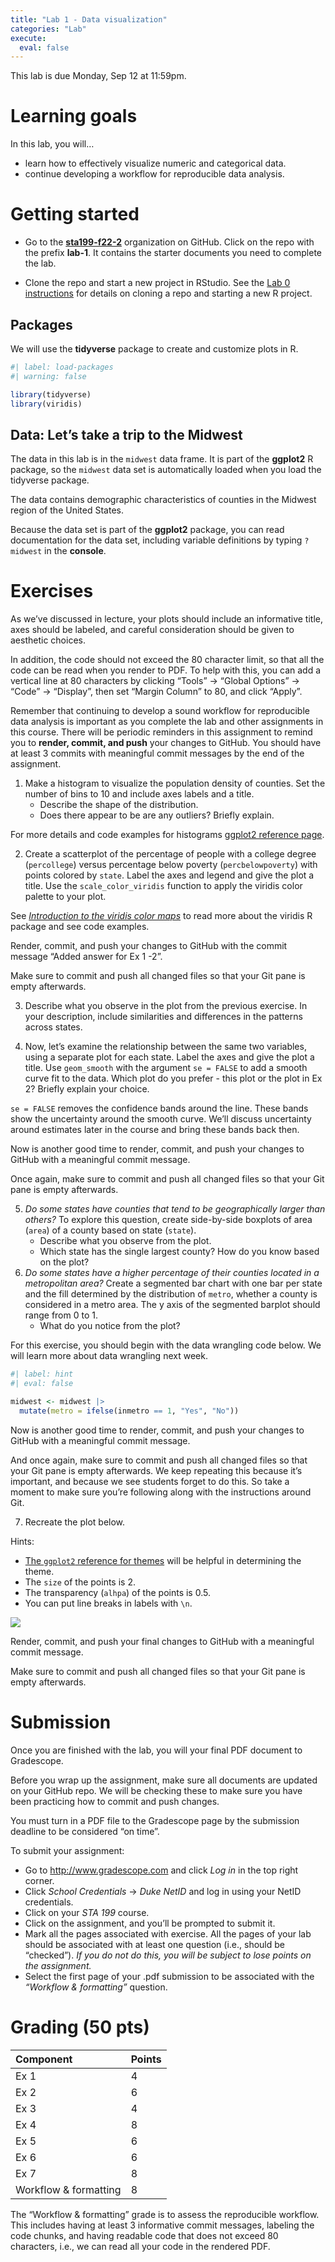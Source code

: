 ```yaml
---
title: "Lab 1 - Data visualization"
categories: "Lab"
execute:
  eval: false
---
```


::: callout-important
This lab is due Monday, Sep 12 at 11:59pm.
:::

# Learning goals

In this lab, you will...

-   learn how to effectively visualize numeric and categorical data.
-   continue developing a workflow for reproducible data analysis.

# Getting started

-   Go to the [**sta199-f22-2**](https://www.github.com/sta199-f22-2) organization on GitHub. Click on the repo with the prefix **lab-1**. It contains the starter documents you need to complete the lab.

-   Clone the repo and start a new project in RStudio. See the [Lab 0 instructions](https://sta199-f22-2.github.io/labs/lab-0.html#clone-the-repo-start-new-rstudio-project) for details on cloning a repo and starting a new R project.

## Packages

We will use the **tidyverse** package to create and customize plots in R.

```r
#| label: load-packages
#| warning: false

library(tidyverse)
library(viridis)
```

## Data: Let's take a trip to the Midwest

The data in this lab is in the `midwest` data frame. It is part of the **ggplot2** R package, so the `midwest` data set is automatically loaded when you load the tidyverse package.

The data contains demographic characteristics of counties in the Midwest region of the United States.

Because the data set is part of the **ggplot2** package, you can read documentation for the data set, including variable definitions by typing `?midwest` in the **console**.

# Exercises

As we've discussed in lecture, your plots should include an informative title, axes should be labeled, and careful consideration should be given to aesthetic choices.

In addition, the code should not exceed the 80 character limit, so that all the code can be read when you render to PDF. To help with this, you can add a vertical line at 80 characters by clicking "Tools" $\rightarrow$ "Global Options" $\rightarrow$ "Code" $\rightarrow$ "Display", then set "Margin Column" to 80, and click "Apply".

Remember that continuing to develop a sound workflow for reproducible data analysis is important as you complete the lab and other assignments in this course. There will be periodic reminders in this assignment to remind you to **render, commit, and push** your changes to GitHub. You should have at least 3 commits with meaningful commit messages by the end of the assignment.

1.  Make a histogram to visualize the population density of counties. Set the number of bins to 10 and include axes labels and a title.
    -   Describe the shape of the distribution.
    -   Does there appear to be are any outliers? Briefly explain.

::: callout-note
For more details and code examples for histograms [ggplot2 reference page](https://ggplot2.tidyverse.org/reference/geom_histogram.html).
:::

2.  Create a scatterplot of the percentage of people with a college degree (`percollege`) versus percentage below poverty (`percbelowpoverty`) with points colored by `state`. Label the axes and legend and give the plot a title. Use the `scale_color_viridis` function to apply the viridis color palette to your plot.

::: callout-note
See [*Introduction to the viridis color maps*](https://cran.r-project.org/web/packages/viridis/vignettes/intro-to-viridis.html) to read more about the viridis R package and see code examples.
:::

::: render-commit-push
Render, commit, and push your changes to GitHub with the commit message "Added answer for Ex 1 -2".

Make sure to commit and push all changed files so that your Git pane is empty afterwards.
:::

3.  Describe what you observe in the plot from the previous exercise. In your description, include similarities and differences in the patterns across states.

4.  Now, let's examine the relationship between the same two variables, using a separate plot for each state. Label the axes and give the plot a title. Use `geom_smooth` with the argument `se = FALSE` to add a smooth curve fit to the data. Which plot do you prefer - this plot or the plot in Ex 2? Briefly explain your choice.

::: callout-note
`se = FALSE` removes the confidence bands around the line. These bands show the uncertainty around the smooth curve. We'll discuss uncertainty around estimates later in the course and bring these bands back then.
:::

::: render-commit-push
Now is another good time to render, commit, and push your changes to GitHub with a meaningful commit message.

Once again, make sure to commit and push all changed files so that your Git pane is empty afterwards.
:::

5.  *Do some states have counties that tend to be geographically larger than others?* To explore this question, create side-by-side boxplots of area (`area`) of a county based on state (`state`).
    -   Describe what you observe from the plot.
    -   Which state has the single largest county? How do you know based on the plot?
6.  *Do some states have a higher percentage of their counties located in a metropolitan area?* Create a segmented bar chart with one bar per state and the fill determined by the distribution of `metro`, whether a county is considered in a metro area. The y axis of the segmented barplot should range from 0 to 1.
    -   What do you notice from the plot?

::: callout-note
For this exercise, you should begin with the data wrangling code below. We will learn more about data wrangling next week.
:::

```r
#| label: hint
#| eval: false

midwest <- midwest |>
  mutate(metro = ifelse(inmetro == 1, "Yes", "No"))
```

::: render-commit-push
Now is another good time to render, commit, and push your changes to GitHub with a meaningful commit message.

And once again, make sure to commit and push all changed files so that your Git pane is empty afterwards. We keep repeating this because it's important, and because we see students forget to do this. So take a moment to make sure you're following along with the instructions around Git.
:::

7.  Recreate the plot below.

Hints:

-   [The `ggplot2` reference for themes](https://ggplot2.tidyverse.org/reference/ggtheme.html) will be helpful in determining the theme.
-   The `size` of the points is 2.
-   The transparency (`alhpa`) of the points is 0.5.
-   You can put line breaks in labels with `\n`.

![](images/lab-1/ex-7.png)

::: render-commit-push
Render, commit, and push your final changes to GitHub with a meaningful commit message.

Make sure to commit and push all changed files so that your Git pane is empty afterwards.
:::

# Submission

Once you are finished with the lab, you will your final PDF document to Gradescope.

::: callout-warning
Before you wrap up the assignment, make sure all documents are updated on your GitHub repo. We will be checking these to make sure you have been practicing how to commit and push changes.

You must turn in a PDF file to the Gradescope page by the submission deadline to be considered "on time".
:::

To submit your assignment:

-   Go to <http://www.gradescope.com> and click *Log in* in the top right corner.
-   Click *School Credentials* $\rightarrow$ *Duke NetID* and log in using your NetID credentials.
-   Click on your *STA 199* course.
-   Click on the assignment, and you'll be prompted to submit it.
-   Mark all the pages associated with exercise. All the pages of your lab should be associated with at least one question (i.e., should be "checked"). *If you do not do this, you will be subject to lose points on the assignment.*
-   Select the first page of your .pdf submission to be associated with the *"Workflow & formatting"* question.

# Grading (50 pts)

| Component             | Points |
|:----------------------|:-------|
| Ex 1                  | 4      |
| Ex 2                  | 6      |
| Ex 3                  | 4      |
| Ex 4                  | 8      |
| Ex 5                  | 6      |
| Ex 6                  | 6      |
| Ex 7                  | 8      |
| Workflow & formatting | 8      |

::: callout-note
The "Workflow & formatting" grade is to assess the reproducible workflow. This includes having at least 3 informative commit messages, labeling the code chunks, and having readable code that does not exceed 80 characters, i.e., we can read all your code in the rendered PDF.
:::
